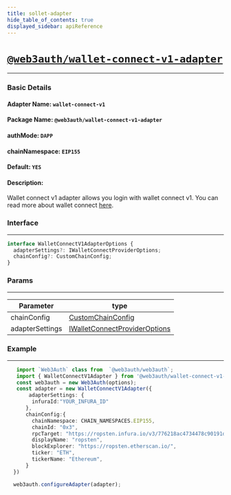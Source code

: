 ```yaml
---
title: sollet-adapter
hide_table_of_contents: true
displayed_sidebar: apiReference
---
```


# [`@web3auth/wallet-connect-v1-adapter`](https://npmjs.com/package/@web3auth/wallet-connect-v1-adapter)

---

### Basic Details

#### Adapter Name: `wallet-connect-v1`

#### Package Name: `@web3auth/wallet-connect-v1-adapter`

#### authMode: `DAPP`

#### chainNamespace: `EIP155`

#### Default: `YES`

#### Description:

Wallet connect v1 adapter allows you login with wallet connect v1. You can read more about wallet connect [here](https://docs.walletconnect.com/).

### Interface

---

```ts
interface WalletConnectV1AdapterOptions {
  adapterSettings?: IWalletConnectProviderOptions;
  chainConfig?: CustomChainConfig;
}
```

### Params

---

| Parameter       | type                                                                                                         |
| --------------- | ------------------------------------------------------------------------------------------------------------ |
| chainConfig     | [CustomChainConfig](#common_configuration)                                                                   |
| adapterSettings | [IWalletConnectProviderOptions](https://docs.walletconnect.com/quick-start/dapps/client#initiate-connection) |

### Example

---

```ts
   import `Web3Auth` class from  `@web3auth/web3auth`;
   import { WalletConnectV1Adapter } from '@web3auth/wallet-connect-v1-adapter';
   const web3auth = new Web3Auth(options);
   const adapter = new WalletConnectV1Adapter({
       adapterSettings: {
        infuraId:"YOUR_INFURA_ID"
      },
      chainConfig:{
        chainNamespace: CHAIN_NAMESPACES.EIP155,
        chainId: "0x3",
        rpcTarget: "https://ropsten.infura.io/v3/776218ac4734478c90191dde8cae483c",
        displayName: "ropsten",
        blockExplorer: "https://ropsten.etherscan.io/",
        ticker: "ETH",
        tickerName: "Ethereum",
      }
  })

  web3auth.configureAdapter(adapter);
```
